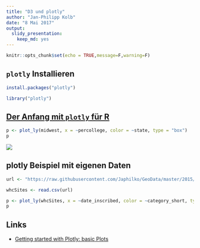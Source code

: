 ```yaml
---
title: "D3 und plotly"
author: "Jan-Philipp Kolb"
date: "8 Mai 2017"
output: 
  slidy_presentation: 
    keep_md: yes
---
```


```r
knitr::opts_chunk$set(echo = TRUE,message=F,warning=F)
```

## `plotly` Installieren

```r
install.packages("plotly")
```


```r
library("plotly")
```


## [Der Anfang mit `plotly` für R](https://plot.ly/r/getting-started/)

```r
p <- plot_ly(midwest, x = ~percollege, color = ~state, type = "box")
p
```

![](figure/plotlyEx.png)


## plotly Beispiel mit eigenen Daten

```r
url <- "https://raw.githubusercontent.com/Japhilko/GeoData/master/2015/data/whcSites.csv"

whcSites <- read.csv(url) 
```



```r
p <- plot_ly(whcSites, x = ~date_inscribed, color = ~category_short, type = "box")
p
```



## Links

- [Getting started with Plotly: basic Plots](https://www.r-bloggers.com/getting-started-with-plotly-basic-plots/)

